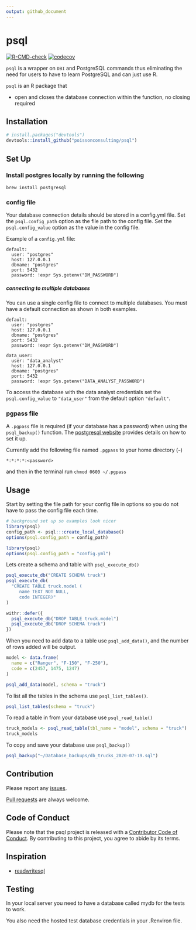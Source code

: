 ```yaml
---
output: github_document
---
```


# psql

<!-- badges: start -->
[![R-CMD-check](https://github.com/poissonconsulting/psql/actions/workflows/R-CMD-check.yaml/badge.svg)](https://github.com/poissonconsulting/psql/actions/workflows/R-CMD-check.yaml)
[![codecov](https://codecov.io/gh/poissonconsulting/psql/branch/main/graph/badge.svg?token=7F2LIBp2Tt)](https://codecov.io/gh/poissonconsulting/psql)
<!-- badges: end -->

`psql` is a wrapper on `DBI` and PostgreSQL commands thus eliminating the need for users to have to learn PostgreSQL and can just use R.

`psql` is an R package that

- open and closes the database connection within the function, no closing required

## Installation

```r
# install.packages("devtools")
devtools::install_github("poissonconsulting/psql")
```

## Set Up

### Install postgres locally by running the following 

```
brew install postgresql
```

### config file

Your database connection details should be stored in a config.yml file. 
Set the `psql.config_path` option as the file path to the config file. 
Set the `psql.config_value` option as the value in the config file.

Example of a `config.yml` file:

```
default:
  user: "postgres"
  host: 127.0.0.1
  dbname: "postgres"
  port: 5432
  password: !expr Sys.getenv("DM_PASSWORD")
```

##### connecting to multiple databases

You can use a single config file to connect to multiple databases.
You must have a default connection as shown in both examples.


```
default:
  user: "postgres"
  host: 127.0.0.1
  dbname: "postgres"
  port: 5432
  password: !expr Sys.getenv("DM_PASSWORD")

data_user:
  user: "data_analyst"
  host: 127.0.0.1
  dbname: "postgres"
  port: 5432
  password: !expr Sys.getenv("DATA_ANALYST_PASSWORD")

```

To access the database with the data analyst credentials set the `psql.config_value` to `"data_user"` from the default option `"default"`. 

### pgpass file

A `.pgpass` file is required (if your database has a password) when using the `psql_backup()` function. 
The [postgresql website](https://www.postgresql.org/docs/current/libpq-pgpass.html) provides details on how to set it up.

Currently add the following file named `.pgpass` to your home directory (`~`)
```
*:*:*:*:<password>
```
and then in the terminal run `chmod 0600 ~/.pgpass`

## Usage

Start by setting the file path for your config file in options so you do not have to pass the config file each time. 

```r
# background set up so examples look nicer
library(psql)
config_path <- psql:::create_local_database()
options(psql.config_path = config_path)
```

```r
library(psql)
options(psql.config_path = "config.yml")
```

Lets create a schema and table with `psql_execute_db()`

```r
psql_execute_db("CREATE SCHEMA truck")
psql_execute_db(
  "CREATE TABLE truck.model (
     name TEXT NOT NULL,
     code INTEGER)"
)
```

```r
withr::defer({
  psql_execute_db("DROP TABLE truck.model")
  psql_execute_db("DROP SCHEMA truck")
})
```

When you need to add data to a table use `psql_add_data()`, and the number of rows added will be output. 

```r
model <- data.frame(
  name = c("Ranger", "F-150", "F-250"),
  code = c(2457, 1475, 1247)
)

psql_add_data(model, schema = "truck")
```

To list all the tables in the schema use `psql_list_tables()`.

```r
psql_list_tables(schema = "truck")
```

To read a table in from your database use `psql_read_table()`

```r
truck_models <- psql_read_table(tbl_name = "model", schema = "truck")
truck_models
```

To copy and save your database use `psql_backup()` 

```r
psql_backup("~/Database_backups/db_trucks_2020-07-19.sql")
```

## Contribution

Please report any [issues](https://github.com/poissonconsulting/psql/issues).

[Pull requests](https://github.com/poissonconsulting/psql/pulls) are always welcome.

## Code of Conduct

Please note that the psql project is released with a [Contributor Code of Conduct](https://contributor-covenant.org/version/2/1/CODE_OF_CONDUCT.html). By contributing to this project, you agree to abide by its terms.

## Inspiration

- [readwritesql](https://github.com/poissonconsulting/readwritesqlite)

## Testing

In your local server you need to have a database called mydb for the tests to work. 

You also need the hosted test database credentials in your .Renviron file.
